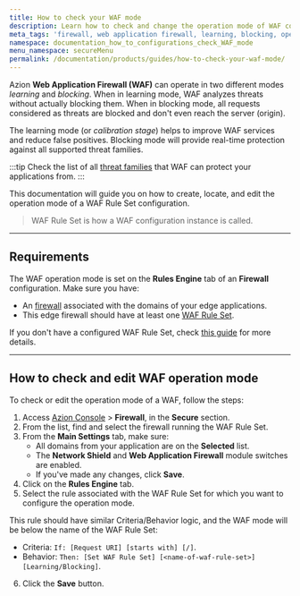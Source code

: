 ```yaml
---
title: How to check your WAF mode
description: Learn how to check and change the operation mode of WAF configurations.
meta_tags: 'firewall, web application firewall, learning, blocking, operation modes'
namespace: documentation_how_to_configurations_check_WAF_mode
menu_namespace: secureMenu
permalink: /documentation/products/guides/how-to-check-your-waf-mode/
---
```


Azion **Web Application Firewall (WAF)** can operate in two different modes *learning* and *blocking*. When in learning mode, WAF analyzes threats without actually blocking them. When in blocking mode, all requests considered as threats are blocked and don't even reach the server (origin).

The learning mode (or *calibration stage*) helps to improve WAF services and reduce false positives. Blocking mode will provide real-time protection against all supported threat families.

:::tip
Check the list of all [threat families](/en/documentation/products/secure/edge-firewall/web-application-firewall/) that WAF can protect your applications from.
:::

This documentation will guide you on how to create, locate, and edit the operation mode of a WAF Rule Set configuration.

> WAF Rule Set is how a WAF configuration instance is called.

---

## Requirements

The WAF operation mode is set on the **Rules Engine** tab of an **Firewall** configuration. Make sure you have:

- An [firewall](/en/documentation/products/guides/secure/edge-firewall-configure-main-settings/) associated with the domains of your edge applications.
- This edge firewall should have at least one [WAF Rule Set](/en/documentation/products/secure/edge-firewall/web-application-firewall/rules-set/). 

If you don't have a configured WAF Rule Set, check [this guide](/en/documentation/products/guides/secure/create-waf-rule-set/) for more details.

---

## How to check and edit WAF operation mode

To check or edit the operation mode of a WAF, follow the steps:

1. Access [Azion Console](/en/documentation/products/guides/how-to-access-azion-console/) > **Firewall**, in the **Secure** section.
2. From the list, find and select the firewall running the WAF Rule Set.
3. From the **Main Settings** tab, make sure:
   - All domains from your application are on the **Selected** list.
   - The **Network Shield** and **Web Application Firewall** module switches are enabled.
   - If you've made any changes, click **Save**.
4. Click on the **Rules Engine** tab.
5. Select the rule associated with the WAF Rule Set for which you want to configure the operation mode.

This rule should have similar Criteria/Behavior logic, and the WAF mode will be below the name of the WAF Rule Set:

- Criteria: `If: [Request URI] [starts with] [/]`. <br />
- Behavior: `Then: [Set WAF Rule Set] [<name-of-waf-rule-set>] [Learning/Blocking]`.

6. Click the **Save** button.
